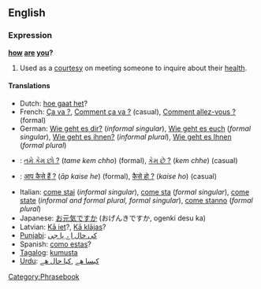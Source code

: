 ==English==
===Expression===
'''[[how]] [[are]] [[you]]?'''

#Used as a [[courtesy]] on meeting someone to inquire about their [[health]].

====Translations====
*Dutch: [[hoe gaat het]]?
*French: [[Ça va ?]], [[Comment ça va ?]] (casual), [[Comment allez-vous ?]] (formal)
*German: [[Wie geht es dir?]] (''informal singular''), [[Wie geht es euch]] (''formal singular''), [[Wie geht es ihnen?]] (''informal plural''), [[Wie geht es Ihnen]] (''formal plural'')
*{{gu}}: [[તમે કેમ છો ?]] (''tame kem chho'') (formal), [[કેમ છે ?]] (''kem chhe'') (casual)
*{{hi}}: [[आप कैसे हैं ?]] (''āp kaise he'') (formal), [[कैसे हो ?]] (''kaise ho'') (casual)
*Italian: [[come stai]] (''informal singular''), [[come sta]] (''formal singular''), [[come state]] (''informal and formal plural, formal singular''), [[come stanno]] (''formal plural'')
*Japanese: [[お元気ですか]] (おげんきですか, ogenki desu ka)
*Latvian: [[Kā iet]]?, [[Kā klājas]]?
*[[Punjabi]]: [[کی حال اے پا جی]]
*Spanish: [[como estas]]?
*[[Tagalog]]: [[kumusta]]
*[[Urdu]]: [[کیسا هے]] ,[[کیا حال هے]]

[[Category:Phrasebook]]